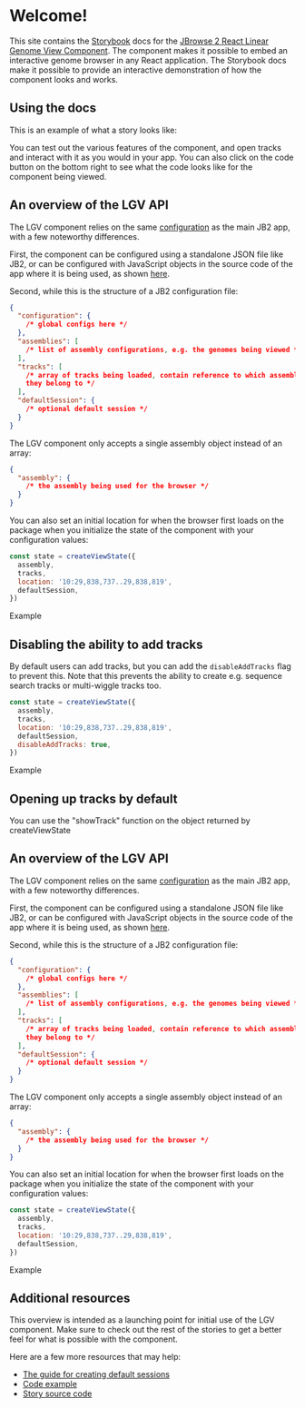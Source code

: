 
<Meta title="Getting Started" />

# Welcome!

This site contains the [Storybook](https://storybook.js.org/) docs for the
[JBrowse 2 React Linear Genome View Component](https://www.npmjs.com/package/@jbrowse/react-linear-genome-view).
The component makes it possible to embed an interactive genome browser in any
React application. The Storybook docs make it possible to provide an interactive
demonstration of how the component looks and works.

## Using the docs

This is an example of what a story looks like:

<Story id="linear-view--one-linear-genome-view" name="One linear genome view" />

You can test out the various features of the component, and open tracks and
interact with it as you would in your app. You can also click on the code button
on the bottom right to see what the code looks like for the component being
viewed.

## An overview of the LGV API

The LGV component relies on the same
[configuration](https://jbrowse.org/jb2/docs/config_guide) as the main JB2 app,
with a few noteworthy differences.

First, the component can be configured using a standalone JSON file like JB2, or
can be configured with JavaScript objects in the source code of the app where it
is being used, as shown
[here](https://github.com/GMOD/jbrowse-components/blob/HEAD/products/jbrowse-react-linear-genome-view/docs/example.md).

Second, while this is the structure of a JB2 configuration file:

```json
{
  "configuration": {
    /* global configs here */
  },
  "assemblies": [
    /* list of assembly configurations, e.g. the genomes being viewed */
  ],
  "tracks": [
    /* array of tracks being loaded, contain reference to which assembl(y/ies)
    they belong to */
  ],
  "defaultSession": {
    /* optional default session */
  }
}
```

The LGV component only accepts a single assembly object instead of an array:

```json
{
  "assembly": {
    /* the assembly being used for the browser */
  }
}
```

You can also set an initial location for when the browser first loads on the
package when you initialize the state of the component with your configuration
values:

```js
const state = createViewState({
  assembly,
  tracks,
  location: '10:29,838,737..29,838,819',
  defaultSession,
})
```

Example

<Story id="linear-view--using-loc-object" name="Using location" />

## Disabling the ability to add tracks

By default users can add tracks, but you can add the `disableAddTracks` flag to
prevent this. Note that this prevents the ability to create e.g. sequence search
tracks or multi-wiggle tracks too.

```js
const state = createViewState({
  assembly,
  tracks,
  location: '10:29,838,737..29,838,819',
  defaultSession,
  disableAddTracks: true,
})
```

Example

<Canvas>
  <Story id="linear-view--disable-add-tracks" name="Disable add tracks" />
</Canvas>

## Opening up tracks by default

You can use the "showTrack" function on the object returned by createViewState

<Canvas>
  <Story id="linear-view--with-show-track" name="Show track" />
</Canvas>

## An overview of the LGV API

The LGV component relies on the same
[configuration](https://jbrowse.org/jb2/docs/config_guide) as the main JB2 app,
with a few noteworthy differences.

First, the component can be configured using a standalone JSON file like JB2, or
can be configured with JavaScript objects in the source code of the app where it
is being used, as shown
[here](https://github.com/GMOD/jbrowse-components/blob/HEAD/products/jbrowse-react-linear-genome-view/docs/example.md).

Second, while this is the structure of a JB2 configuration file:

```json
{
  "configuration": {
    /* global configs here */
  },
  "assemblies": [
    /* list of assembly configurations, e.g. the genomes being viewed */
  ],
  "tracks": [
    /* array of tracks being loaded, contain reference to which assembl(y/ies)
    they belong to */
  ],
  "defaultSession": {
    /* optional default session */
  }
}
```

The LGV component only accepts a single assembly object instead of an array:

```json
{
  "assembly": {
    /* the assembly being used for the browser */
  }
}
```

You can also set an initial location for when the browser first loads on the
package when you initialize the state of the component with your configuration
values:

```js
const state = createViewState({
  assembly,
  tracks,
  location: '10:29,838,737..29,838,819',
  defaultSession,
})
```

Example

<Story id="linear-view--using-loc-object" name="Using loc object" />

## Additional resources

This overview is intended as a launching point for initial use of the LGV
component. Make sure to check out the rest of the stories to get a better feel
for what is possible with the component.

Here are a few more resources that may help:

- [The guide for creating default sessions](/?path=/story/default-sessions--page)
- [Code example](https://github.com/GMOD/jbrowse-components/blob/HEAD/products/jbrowse-react-linear-genome-view/docs/example.md)
- [Story source code](https://github.com/GMOD/jbrowse-components/tree/main/products/jbrowse-react-linear-genome-view/stories)
